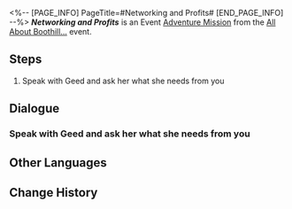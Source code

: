 <%-- [PAGE_INFO]
PageTitle=#Networking and Profits#
[END_PAGE_INFO] --%>
{{Stub|Dialogue.}}
{{Mission Infobox
|id            = 8022301
|title         = 
|image         = <!--Mission Networking and Profits.png-->
|type          = Adventure
|event_name    = All About Boothill...
|chapter       = 
|requirements  = 
* [[Trailblaze Mission]] ''[[Everwinter Night]]'' completed
* Reach [[Trailblaze Level]] 21
|summary       = <!--official mission summary from Fate's Atlas-->
|characters    = Geed; Trailblazer
|startLocation = [[Herta Space Station]] - [[Base Zone]]
|world         = Herta Space Station
|area          = Base Zone
|prev          = 
|next          = 
|rewards       = Credit*5,000
}}
'''''Networking and Profits''''' is an Event [[Adventure Mission]] from the [[All About Boothill...]] event.

==Steps==
# Speak with Geed and ask her what she needs from you

<!--
==Gameplay Notes==

--><!--
==Trial Character==

-->
==Dialogue==
{{Stub Dialogue}}

===Speak with Geed and ask her what she needs from you{{subst:void|<!--802230101-->}}===
{{Mission Description|type=adventure|location=Base Zone|Geed, a researcher from the Department of Implement Arts, wants to see you for something. She is looking very suspicious and deliberately lowering her voice, and you're not sure why she wants to see you...}}
{{Dialogue Start}}
:{{tx}}
{{Dialogue End}}

==Other Languages==
{{Other Languages
|en   = Networking and Profits
|zhs  = 人情利益
|zht  = 人情利益
|ja   = 人情と利益
|ko   = 인정과 이익
|es   = Contactos y beneficios
|fr   = Réseautage et bénéfice
|ru   = Связи и выгода
|th   = น้ำใจและผลประโยชน์
|vi   = Tình Người Và Lợi Ích
|de   = Gefälligkeiten und Interessen
|id   = Koneksi dan Keuntungan
|pt   = Networking e Lucros
}}

==Change History==
{{Change History|2.2}}
